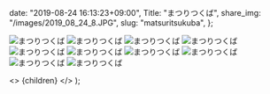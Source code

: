 
  date: "2019-08-24 16:13:23+09:00",
  Title: "まつりつくば",
  share_img: "/images/2019_08_24_8.JPG",
  slug: "matsuritsukuba",
};

![まつりつくば](/images/2019_08_24_1.JPG)
![まつりつくば](/images/2019_08_24_2.JPG)
![まつりつくば](/images/2019_08_24_3.JPG)
![まつりつくば](/images/2019_08_24_4.JPG)
![まつりつくば](/images/2019_08_24_5.JPG)
![まつりつくば](/images/2019_08_24_6.JPG)
![まつりつくば](/images/2019_08_24_7.JPG)
![まつりつくば](/images/2019_08_24_8.JPG)
![まつりつくば](/images/2019_08_24_9.JPG)
![まつりつくば](/images/2019_08_24_10.JPG)

  <>
    <Head>
      <title>{meta.Title} | 異郷好実</title>
    </Head>
    <PostLayout meta={meta}>{children}</PostLayout>
  </>
);
